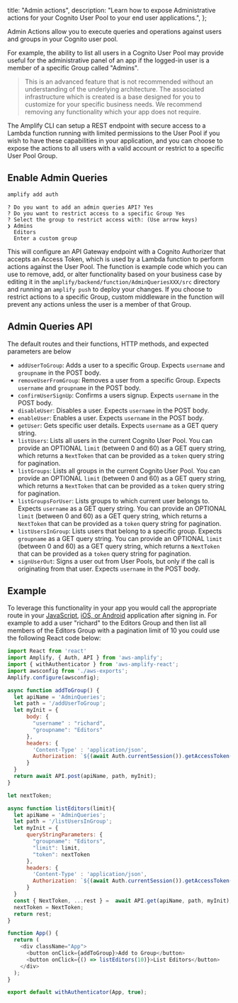   title: "Admin actions",
  description: "Learn how to expose Administrative actions for your Cognito User Pool to your end user applications.",
};

Admin Actions allow you to execute queries and operations against users and groups in your Cognito user pool.

For example, the ability to list all users in a Cognito User Pool may provide useful for the administrative panel of an app if the logged-in user is a member of a specific Group called "Admins".

> This is an advanced feature that is not recommended without an understanding of the underlying architecture. The associated infrastructure which is created is a base designed for you to customize for your specific business needs. We recommend removing any functionality which your app does not require.

The Amplify CLI can setup a REST endpoint with secure access to a Lambda function running with limited permissions to the User Pool if you wish to have these capabilities in your application, and you can choose to expose the actions to all users with a valid account or restrict to a specific User Pool Group.

## Enable Admin Queries

```bash
amplify add auth
```

```console
? Do you want to add an admin queries API? Yes
? Do you want to restrict access to a specific Group Yes
? Select the group to restrict access with: (Use arrow keys)
❯ Admins 
  Editors 
  Enter a custom group 
```

This will configure an API Gateway endpoint with a Cognito Authorizer that accepts an Access Token, which is used by a Lambda function to perform actions against the User Pool. The function is example code which you can use to remove, add, or alter functionality based on your business case by editing it in the `amplify/backend/function/AdminQueriesXXX/src` directory and running an `amplify push` to deploy your changes. If you choose to restrict actions to a specific Group, custom middleware in the function will prevent any actions unless the user is a member of that Group.

## Admin Queries API

The default routes and their functions, HTTP methods, and expected parameters are below

- `addUserToGroup`: Adds a user to a specific Group. Expects `username` and `groupname` in the POST body.
- `removeUserFromGroup`: Removes a user from a specific Group. Expects `username` and `groupname` in the POST body.
- `confirmUserSignUp`: Confirms a users signup. Expects `username` in the POST body.
- `disableUser`: Disables a user. Expects `username` in the POST body.
- `enableUser`: Enables a user. Expects `username` in the POST body.
- `getUser`: Gets specific user details. Expects `username` as a GET query string.
- `listUsers`: Lists all users in the current Cognito User Pool. You can provide an OPTIONAL `limit` (between 0 and 60) as a GET query string, which returns a `NextToken` that can be provided as a `token` query string for pagination.
- `listGroups`: Lists all groups in the current Cognito User Pool. You can provide an OPTIONAL `limit` (between 0 and 60) as a GET query string, which returns a `NextToken` that can be provided as a `token` query string for pagination.
- `listGroupsForUser`: Lists groups to which current user belongs to. Expects `username` as a GET query string. You can provide an OPTIONAL `limit` (between 0 and 60) as a GET query string, which returns a `NextToken` that can be provided as a `token` query string for pagination.
- `listUsersInGroup`: Lists users that belong to a specific group. Expects `groupname` as a GET query string. You can provide an OPTIONAL `limit` (between 0 and 60) as a GET query string, which returns a `NextToken` that can be provided as a `token` query string for pagination.
- `signUserOut`: Signs a user out from User Pools, but only if the call is originating from that user. Expects `username` in the POST body.

## Example

To leverage this functionality in your app you would call the appropriate route in your [JavaScript](/lib/restapi/authz.md#cognito-user-pools-authorization), [iOS, or Android](/sdk/api/rest.md#cognito-user-pools-authorization) application after signing in. For example to add a user "richard" to the Editors Group and then list all members of the Editors Group with a pagination limit of 10 you could use the following React code below:

```js
import React from 'react'
import Amplify, { Auth, API } from 'aws-amplify';
import { withAuthenticator } from 'aws-amplify-react';
import awsconfig from './aws-exports';
Amplify.configure(awsconfig);

async function addToGroup() { 
  let apiName = 'AdminQueries';
  let path = '/addUserToGroup';
  let myInit = {
      body: {
        "username" : "richard",
        "groupname": "Editors"
      }, 
      headers: {
        'Content-Type' : 'application/json',
        Authorization: `${(await Auth.currentSession()).getAccessToken().getJwtToken()}`
      } 
  }
  return await API.post(apiName, path, myInit);
}

let nextToken;

async function listEditors(limit){
  let apiName = 'AdminQueries';
  let path = '/listUsersInGroup';
  let myInit = { 
      queryStringParameters: {
        "groupname": "Editors",
        "limit": limit,
        "token": nextToken
      },
      headers: {
        'Content-Type' : 'application/json',
        Authorization: `${(await Auth.currentSession()).getAccessToken().getJwtToken()}`
      }
  }
  const { NextToken, ...rest } =  await API.get(apiName, path, myInit);
  nextToken = NextToken;
  return rest;
}

function App() {
  return (
    <div className="App">
      <button onClick={addToGroup}>Add to Group</button>
      <button onClick={() => listEditors(10)}>List Editors</button>
    </div>
  );
}

export default withAuthenticator(App, true);
```
